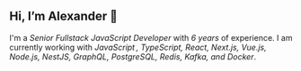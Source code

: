 
## Hi, I’m Alexander 👋

I'm a _Senior Fullstack JavaScript Developer_ with _6 years_ of experience.
I am currently working with _JavaScript , TypeScript, React, Next.js, Vue.js, Node.js, NestJS, GraphQL, PostgreSQL, Redis, Kafka, and Docker_.
